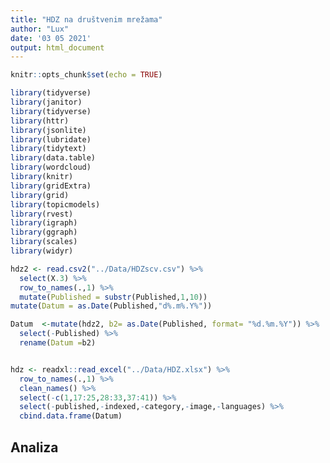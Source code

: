 ```yaml
---
title: "HDZ na društvenim mrežama"
author: "Lux"
date: '03 05 2021'
output: html_document
---
```


```r
knitr::opts_chunk$set(echo = TRUE)
```

```r

library(tidyverse)
library(janitor)
library(tidyverse)
library(httr)
library(jsonlite)
library(lubridate)
library(tidytext)
library(data.table)
library(wordcloud)
library(knitr)
library(gridExtra)
library(grid)
library(topicmodels)
library(rvest)
library(igraph)
library(ggraph)
library(scales)
library(widyr)
```


```r
hdz2 <- read.csv2("../Data/HDZscv.csv") %>%
  select(X.3) %>%
  row_to_names(.,1) %>%
  mutate(Published = substr(Published,1,10)) 
mutate(Datum = as.Date(Published,"d%.m%.Y%"))

Datum  <-mutate(hdz2, b2= as.Date(Published, format= "%d.%m.%Y")) %>%
  select(-Published) %>%
  rename(Datum =b2)


hdz <- readxl::read_excel("../Data/HDZ.xlsx") %>% 
  row_to_names(.,1) %>% 
  clean_names() %>%
  select(-c(1,17:25,28:33,37:41)) %>%
  select(-published,-indexed,-category,-image,-languages) %>%
  cbind.data.frame(Datum)
```




## Analiza


